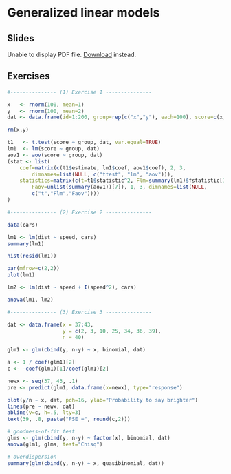 # Generalized linear models

## Slides

```{=html}
<object data="slides/02_glm/02_glm.pdf" type="application/pdf" width="100%" height="500px">
  <p>
    Unable to display PDF file. <a href="slides/02_glm/02_glm.pdf">Download</a> instead.
  </p>
</object>
```

## Exercises

```r
#--------------- (1) Exercise 1 ---------------

x   <- rnorm(100, mean=1)
y   <- rnorm(100, mean=2)
dat <- data.frame(id=1:200, group=rep(c("x","y"), each=100), score=c(x, y))

rm(x,y)

t1   <- t.test(score ~ group, dat, var.equal=TRUE)
lm1  <- lm(score ~ group, dat)
aov1 <- aov(score ~ group, dat)
(stat <- list(
    coef=matrix(c(t1$estimate, lm1$coef, aov1$coef), 2, 3,
        dimnames=list(NULL, c("ttest", "lm", "aov"))),
    statistics=matrix(c(t=t1$statistic^2, Flm=summary(lm1)$fstatistic[1],
        Faov=unlist(summary(aov1))[7]), 1, 3, dimnames=list(NULL,
        c("t","Flm","Faov"))))
)

#--------------- (2) Exercise 2 ---------------

data(cars)

lm1 <- lm(dist ~ speed, cars)
summary(lm1)

hist(resid(lm1))

par(mfrow=c(2,2))
plot(lm1)

lm2 <- lm(dist ~ speed + I(speed^2), cars)

anova(lm1, lm2)

#--------------- (3) Exercise 3 ---------------

dat <- data.frame(x = 37:43,
                  y = c(2, 3, 10, 25, 34, 36, 39),
                  n = 40)

glm1 <- glm(cbind(y, n-y) ~ x, binomial, dat)

a <- 1 / coef(glm1)[2]
c <- -coef(glm1)[1]/coef(glm1)[2]

newx <- seq(37, 43, .1)
pre <- predict(glm1, data.frame(x=newx), type="response")

plot(y/n ~ x, dat, pch=16, ylab="Probability to say brighter")
lines(pre ~ newx, dat)
abline(v=c, h=.5, lty=3)
text(39, .8, paste("PSE =", round(c,2)))

# goodness-of-fit test
glms <- glm(cbind(y, n-y) ~ factor(x), binomial, dat)
anova(glm1, glms, test="Chisq")

# overdispersion
summary(glm(cbind(y, n-y) ~ x, quasibinomial, dat))
```

